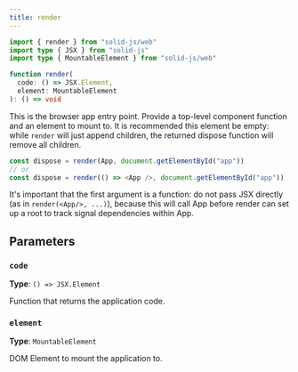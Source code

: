```yaml
---
title: render
---
```


```ts
import { render } from "solid-js/web"
import type { JSX } from "solid-js"
import type { MountableElement } from "solid-js/web"

function render(
  code: () => JSX.Element,
  element: MountableElement
): () => void

```

This is the browser app entry point. 
Provide a top-level component function and an element to mount to. 
It is recommended this element be empty: while `render` will just append children, the returned dispose function will remove all children.

```ts
const dispose = render(App, document.getElementById("app"))
// or
const dispose = render(() => <App />, document.getElementById("app"))
```

It's important that the first argument is a function: do not pass JSX directly (as in `render(<App/>, ...)`), because this will call App before render can set up a root to track signal dependencies within App.

## Parameters

### `code`

**Type**: `() => JSX.Element`

Function that returns the application code.

### `element`

**Type**: `MountableElement`

DOM Element to mount the application to.
